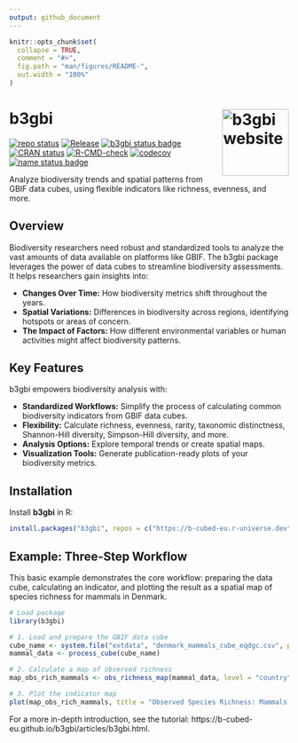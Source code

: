 ```yaml
---
output: github_document
---
```


<!-- README.md is generated from README.Rmd. Please edit that file -->

```r
knitr::opts_chunk$set(
  collapse = TRUE,
  comment = "#>",
  fig.path = "man/figures/README-",
  out.width = "100%"
)
```

# b3gbi <a href="https://b-cubed-eu.github.io/b3gbi/"><img src="man/figures/logo.png" align="right" height="120" alt="b3gbi website"/></a>

<!-- badges: start -->

[![repo status](https://www.repostatus.org/badges/latest/wip.svg)](https://www.repostatus.org/#wip)
[![Release](https://img.shields.io/github/release/b-cubed-eu/b3gbi.svg?include_prereleases)](https://github.com/b-cubed-eu/b3gbi/releases)
[![b3gbi status
badge](https://b-cubed-eu.r-universe.dev/b3gbi/badges/version)](https://b-cubed-eu.r-universe.dev/b3gbi)
[![CRAN
status](https://www.r-pkg.org/badges/version/b3gbi)](https://CRAN.R-project.org/package=b3gbi)
[![R-CMD-check](https://github.com/b-cubed-eu/b3gbi/actions/workflows/R-CMD-check.yaml/badge.svg)](https://github.com/b-cubed-eu/b3gbi/actions/workflows/R-CMD-check.yaml)
[![codecov](https://codecov.io/gh/b-cubed-eu/b3gbi/branch/main/graph/badge.svg)](https://app.codecov.io/gh/b-cubed-eu/b3gbi/)
[![name status
badge](https://b-cubed-eu.r-universe.dev/badges/:name?color=6CDDB4)](https://b-cubed-eu.r-universe.dev/)

<!-- badges: end -->

Analyze biodiversity trends and spatial patterns from GBIF data cubes, using flexible indicators like richness, evenness, and more.

## Overview

Biodiversity researchers need robust and standardized tools to analyze the vast amounts of data available on platforms like GBIF. The b3gbi package leverages the power of data cubes to streamline biodiversity assessments. It helps researchers gain insights into:

* **Changes Over Time:**  How biodiversity metrics shift throughout the years.
* **Spatial Variations:** Differences in biodiversity across regions, identifying hotspots or areas of concern. 
* **The Impact of Factors:** How different environmental variables or human activities might affect biodiversity patterns. 

## Key Features

b3gbi empowers biodiversity analysis with:

* **Standardized Workflows:**  Simplify the process of calculating common biodiversity indicators from GBIF data cubes.
* **Flexibility:**  Calculate richness, evenness, rarity, taxonomic distinctness, Shannon-Hill diversity, Simpson-Hill diversity, and more.
* **Analysis Options:** Explore temporal trends or create spatial maps.
* **Visualization Tools:** Generate publication-ready plots of your biodiversity metrics.

## Installation

Install **b3gbi** in R:

``` r
install.packages("b3gbi", repos = c("https://b-cubed-eu.r-universe.dev", "https://cloud.r-project.org"))
```
## Example: Three-Step Workflow

This basic example demonstrates the core workflow: preparing the data cube, calculating an indicator, and plotting the result as a spatial map of species richness for mammals in Denmark.

```r
# Load package
library(b3gbi)

# 1. Load and prepare the GBIF data cube
cube_name <- system.file("extdata", "denmark_mammals_cube_eqdgc.csv", package = "b3gbi")
mammal_data <- process_cube(cube_name)

# 2. Calculate a map of observed richness
map_obs_rich_mammals <- obs_richness_map(mammal_data, level = "country", region = "Denmark", ne_scale = "medium")

# 3. Plot the indicator map
plot(map_obs_rich_mammals, title = "Observed Species Richness: Mammals in Denmark")
```

For a more in-depth introduction, see the tutorial: https://b-cubed-eu.github.io/b3gbi/articles/b3gbi.html.
